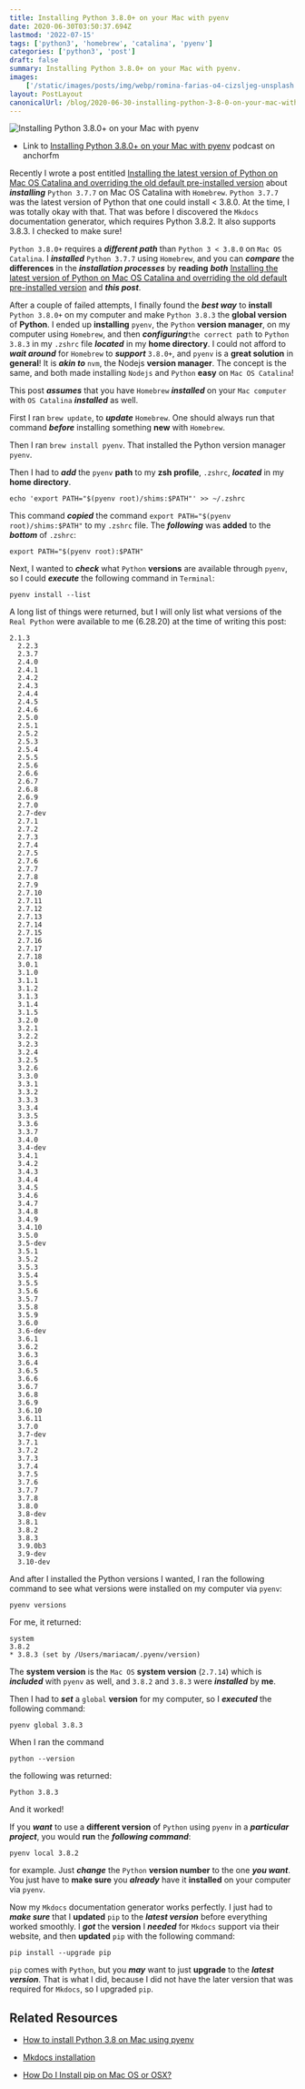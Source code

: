 ```yaml
---
title: Installing Python 3.8.0+ on your Mac with pyenv
date: 2020-06-30T03:50:37.694Z
lastmod: '2022-07-15'
tags: ['python3', 'homebrew', 'catalina', 'pyenv']
categories: ['python3', 'post']
draft: false
summary: Installing Python 3.8.0+ on your Mac with pyenv.
images:
    ['/static/images/posts/img/webp/romina-farias-o4-cizsljeg-unsplash.webp']
layout: PostLayout
canonicalUrl: /blog/2020-06-30-installing-python-3-8-0-on-your-mac-with-pyenv
---
```


![Installing Python 3.8.0+ on your Mac with pyenv](/static/images/posts/img/webp/romina-farias-o4-cizsljeg-unsplash.webp)

-   Link to
    [Installing Python 3.8.0+ on your Mac with pyenv](https://anchor.fm/maria-campbell/episodes/Installing-Python-3-8-0-on-your-Mac-with-pyenv-egabs5)
    podcast on anchorfm

Recently I wrote a post entitled
[Installing the latest version of Python on Mac OS Catalina and overriding the old default pre-installed version](https://www.interglobalmedianetwork.com/blog/2020-05-29-installing-the-latest-version-of-python-on-mac-os-catalina-and-overriding-the-old-default-pre-installed-version/)
about _**installing**_ `Python 3.7.7` on Mac OS Catalina with `Homebrew`.
`Python 3.7.7` was the latest version of Python that one could install < 3.8.0.
At the time, I was totally okay with that. That was before I discovered the
`Mkdocs` documentation generator, which requires Python 3.8.2. It also supports
3.8.3. I checked to make sure!

`Python 3.8.0+` requires a _**different path**_ than `Python 3 < 3.8.0` on
`Mac OS Catalina`. I _**installed**_ `Python 3.7.7` using `Homebrew`, and you
can _**compare**_ the **differences** in the _**installation processes**_ by
**reading** _**both**_
[Installing the latest version of Python on Mac OS Catalina and overriding the old default pre-installed version](https://www.interglobalmedianetwork.com/blog/2020-05-29-installing-the-latest-version-of-python-on-mac-os-catalina-and-overriding-the-old-default-pre-installed-version/)
and _**this post**_.

After a couple of failed attempts, I finally found the _**best way**_ to
**install** `Python 3.8.0+` on my computer and make `Python 3.8.3` the **global
version** of **Python**. I ended up **installing** `pyenv`, the `Python`
**version manager**, on my computer using `Homebrew`, and then
_**configuring**_`the correct path` to `Python 3.8.3` in my `.zshrc` file
_**located**_ in my **home directory**. I could not afford to _**wait around**_
for `Homebrew` to _**support**_ `3.8.0+`, and `pyenv` is a **great solution** in
**general**! It is **_akin to_** `nvm`, the Nodejs **version manager**. The
concept is the same, and both made installing `Nodejs` and `Python` **easy** on
`Mac OS Catalina`!

This post _**assumes**_ that you have `Homebrew` _**installed**_ on your
`Mac computer` with `OS Catalina` _**installed**_ as well.

First I ran `brew update`, to _**update**_ `Homebrew`. One should always run
that command _**before**_ installing something **new** with `Homebrew`.

Then I ran `brew install pyenv`. That installed the Python version manager
`pyenv`.

Then I had to _**add**_ the `pyenv` **path** to my **zsh profile**, `.zshrc`,
_**located**_ in my **home directory**.

```shell
echo 'export PATH="$(pyenv root)/shims:$PATH"' >> ~/.zshrc
```

This command _**copied**_ the command `export PATH="$(pyenv root)/shims:$PATH"`
to my `.zshrc` file. The _**following**_ was **added** to the _**bottom**_ of
`.zshrc`:

```shell
export PATH="$(pyenv root):$PATH"
```

Next, I wanted to _**check**_ what `Python` **versions** are available through
`pyenv`, so I could _**execute**_ the following command in `Terminal`:

```shell
pyenv install --list
```

A long list of things were returned, but I will only list what versions of the
`Real Python` were available to me (6.28.20) at the time of writing this post:

```shell
2.1.3
  2.2.3
  2.3.7
  2.4.0
  2.4.1
  2.4.2
  2.4.3
  2.4.4
  2.4.5
  2.4.6
  2.5.0
  2.5.1
  2.5.2
  2.5.3
  2.5.4
  2.5.5
  2.5.6
  2.6.6
  2.6.7
  2.6.8
  2.6.9
  2.7.0
  2.7-dev
  2.7.1
  2.7.2
  2.7.3
  2.7.4
  2.7.5
  2.7.6
  2.7.7
  2.7.8
  2.7.9
  2.7.10
  2.7.11
  2.7.12
  2.7.13
  2.7.14
  2.7.15
  2.7.16
  2.7.17
  2.7.18
  3.0.1
  3.1.0
  3.1.1
  3.1.2
  3.1.3
  3.1.4
  3.1.5
  3.2.0
  3.2.1
  3.2.2
  3.2.3
  3.2.4
  3.2.5
  3.2.6
  3.3.0
  3.3.1
  3.3.2
  3.3.3
  3.3.4
  3.3.5
  3.3.6
  3.3.7
  3.4.0
  3.4-dev
  3.4.1
  3.4.2
  3.4.3
  3.4.4
  3.4.5
  3.4.6
  3.4.7
  3.4.8
  3.4.9
  3.4.10
  3.5.0
  3.5-dev
  3.5.1
  3.5.2
  3.5.3
  3.5.4
  3.5.5
  3.5.6
  3.5.7
  3.5.8
  3.5.9
  3.6.0
  3.6-dev
  3.6.1
  3.6.2
  3.6.3
  3.6.4
  3.6.5
  3.6.6
  3.6.7
  3.6.8
  3.6.9
  3.6.10
  3.6.11
  3.7.0
  3.7-dev
  3.7.1
  3.7.2
  3.7.3
  3.7.4
  3.7.5
  3.7.6
  3.7.7
  3.7.8
  3.8.0
  3.8-dev
  3.8.1
  3.8.2
  3.8.3
  3.9.0b3
  3.9-dev
  3.10-dev
```

And after I installed the Python versions I wanted, I ran the following command
to see what versions were installed on my computer via `pyenv`:

```shell
pyenv versions
```

For me, it returned:

```shell
system
3.8.2
* 3.8.3 (set by /Users/mariacam/.pyenv/version)
```

The **system version** is the `Mac OS` **system version** (`2.7.14`) which is
_**included**_ with `pyenv` as well, and `3.8.2` and `3.8.3` were
**_installed_** by **me**.

Then I had to _**set**_ a `global` **version** for my computer, so I
_**executed**_ the following command:

```shell
pyenv global 3.8.3
```

When I ran the command

```shell
python --version
```

the following was returned:

```shell
Python 3.8.3
```

And it worked!

If you _**want**_ to use a **different version** of `Python` using `pyenv` in a
_**particular project**_, you would **run** the _**following command**_:

```shell
pyenv local 3.8.2
```

for example. Just _**change**_ the `Python` **version number** to the one _**you
want**_. You just have to **make sure** you _**already**_ have it **installed**
on your computer via `pyenv`.

Now my `Mkdocs` documentation generator works perfectly. I just had to _**make
sure**_ that I **updated** `pip` to the _**latest version**_ before everything
worked smoothly. I _**got**_ the **version** I _**needed**_ for `Mkdocs` support
via their website, and then **updated** `pip` with the following command:

```shell
pip install --upgrade pip
```

`pip` comes with `Python`, but you _**may**_ want to just **upgrade** to the
_**latest version**_. That is what I did, because I did not have the later
version that was required for `Mkdocs`, so I upgraded `pip`.

## Related Resources

-   [How to install Python 3.8 on Mac using pyenv](https://installvirtual.com/how-to-install-python-3-8-on-mac-using-pyenv/)

-   [Mkdocs installation](https://www.mkdocs.org/#installation)
-   [How Do I Install pip on Mac OS or OSX?](https://stackoverflow.com/questions/17271319/how-do-i-install-pip-on-macos-or-os-x)
